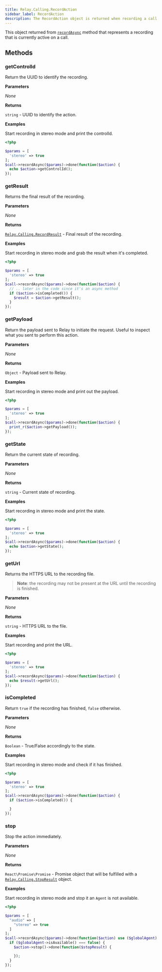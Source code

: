 ```yaml
---
title: Relay.Calling.RecordAction
sidebar_label: RecordAction
description: The RecordAction object is returned when recording a call.
---
```


[relay-calling-recordresult]: ../results/record-result
[relay-calling-stopresult]: ../results/stop-result
[call]: ../call#recordasync

This object returned from [`recordAsync`][call] method that represents a recording that is currently active on a call.

## Methods

### getControlId

Return the UUID to identify the recording.

**Parameters**

_None_

**Returns**

`string` - UUID to identify the action.

**Examples**

Start recording in stereo mode and print the controlId.

```php
<?php

$params = [
  'stereo' => true
];
$call->recordAsync($params)->done(function($action) {
  echo $action->getControlId();
});
```

### getResult

Returns the final result of the recording.

**Parameters**

_None_

**Returns**

[`Relay.Calling.RecordResult`][relay-calling-recordresult] - Final result of the recording.

**Examples**

Start recording in stereo mode and grab the result when it's completed.

```php
<?php

$params = [
  'stereo' => true
];
$call->recordAsync($params)->done(function($action) {
  // .. later in the code since it's an async method
  if ($action->isCompleted()) {
    $result = $action->getResult();
  }
});
```

### getPayload

Return the payload sent to Relay to initiate the request. Useful to inspect what you sent to perform this action.

**Parameters**

_None_

**Returns**

`Object` - Payload sent to Relay.

**Examples**

Start recording in stereo mode and print out the payload.

```php
<?php

$params = [
  'stereo' => true
];
$call->recordAsync($params)->done(function($action) {
  print_r($action->getPayload());
});
```

### getState

Return the current state of recording.

**Parameters**

_None_

**Returns**

`string` - Current state of recording.

**Examples**

Start recording in stereo mode and print the state.

```php
<?php

$params = [
  'stereo' => true
];
$call->recordAsync($params)->done(function($action) {
  echo $action->getState();
});
```

### getUrl

Returns the HTTPS URL to the recording file.

> **Note**: the recording may not be present at the URL until the recording is finished.

**Parameters**

_None_

**Returns**

`string` - HTTPS URL to the file.

**Examples**

Start recording and print the URL.

```php
<?php

$params = [
  'stereo' => true
];
$call->recordAsync($params)->done(function($action) {
  echo $result->getUrl();
});
```

### isCompleted

Return `true` if the recording has finished, `false` otherwise.

**Parameters**

_None_

**Returns**

`Boolean` - True/False accordingly to the state.

**Examples**

Start recording in stereo mode and check if it has finished.

```php
<?php

$params = [
  'stereo' => true
];
$call->recordAsync($params)->done(function($action) {
  if ($action->isCompleted()) {

  }
});
```

### stop

Stop the action immediately.

**Parameters**

_None_

**Returns**

`React\Promise\Promise` - Promise object that will be fulfilled with a [`Relay.Calling.StopResult`][relay-calling-stopresult] object.

**Examples**

Start recording in stereo mode and stop it an `Agent` is not available.

```php
<?php

$params = [
  "audio" => [
    "stereo" => true
  ]
];
$call->recordAsync($params)->done(function($action) use ($globalAgent) {
  if ($globalAgent->isAvailable() === false) {
    $action->stop()->done(function($stopResult) {

    });
  }
});
```